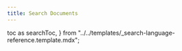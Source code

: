 ```yaml
---
title: Search Documents
---
```


  toc as searchToc,
} from "../../templates/_search-language-reference.template.mdx";

<SearchTemplate
  codeLang="go"
  createCollection={createCollectionSource}
  simpleSearch={simpleSearchSource}
  phraseSearch={phraseSearchSource}
  matchAllSearch={matchAllSource}
  searchFields={searchFieldsSource}
  searchFilters={searchFiltersSource}
  exactMatch={exactMatchSource}
  facetedSearch={facetedSearchSource}
  sortedSearch={sortedSearchSource}
  multipleSortFields={multipleSortFieldsSource}
  includeFields={includeFieldsSource}
  excludeFields={excludeFieldsSource}
  searchUsingCollation={searchUsingCollationSource}
/>

[//]: # "workaround to generate table of contents, see https://github.com/facebook/docusaurus/issues/3915"

